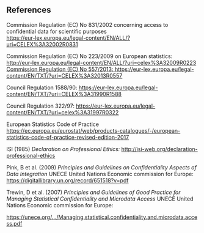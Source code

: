 ## References

Commission Regulation (EC) No 831/2002 concerning access to confidential data for scientific purposes\
[[https://eur-lex.europa.eu/legal-content/EN/ALL/?uri=CELEX%3A32002R0831]{.underline}](https://eur-lex.europa.eu/legal-content/EN/ALL/?uri=CELEX%3A32002R0831)

Commission Regulation (EC) No 223/2009 on European statistics: [[http://eur-lex.europa.eu/legal-content/EN/ALL/?uri=celex%3A32009R0223
Commission Regulation (EC) No 557/2013: https://eur-lex.europa.eu/legal-content/EN/TXT/?uri=CELEX%3A32013R0557
]{.underline}](http://eur-lex.europa.eu/legal-content/EN/ALL/?uri=celex%3A32009R0223
Commission Regulation (EC) No 557/2013: https://eur-lex.europa.eu/legal-content/EN/TXT/?uri=CELEX%3A32013R0557
)

Council Regulation 1588/90: [[https://eur-lex.europa.eu/legal-content/EN/TXT/?uri=CELEX%3A31990R1588]{.underline}](https://eur-lex.europa.eu/legal-content/EN/TXT/?uri=CELEX%3A31990R1588)

Council Regulation 322/97: [[https://eur-lex.europa.eu/legal-content/EN/TXT/?uri=celex%3A31997R0322]{.underline}](https://eur-lex.europa.eu/legal-content/EN/TXT/?uri=celex%3A31997R0322)

European Statistics Code of Practice [[https://ec.europa.eu/eurostat/web/products-catalogues/-/european-statistics-code-of-practice-revised-edition-2017]{.underline}](https://ec.europa.eu/eurostat/web/products-catalogues/-/european-statistics-code-of-practice-revised-edition-2017)

ISI (1985) *Declaration on Professional Ethics:* [[http://isi-web.org/declaration-professional-ethics]{.underline}](http://isi-web.org/declaration-professional-ethics)

Pink, B et al. (2009) *Principles and Guidelines on Confidentiality Aspects of Data Integration* UNECE United Nations Economic commission for Europe: [[https://digitallibrary.un.org/record/651518?v=pdf]{.underline}](https://digitallibrary.un.org/record/651518?v=pdf)

Trewin, D et al. (2007) *Principles and Guidelines of Good Practice for Managing Statistical Confidentiality and Microdata Access* UNECE United Nations Economic commission for Europe: 

<!-- url too long for pdf. seems not breakable because of the points => shorten the visible url -->
[[https://unece.org/.../Managing.statistical.confidentiality.and.microdata.access.pdf]{.underline}](https://unece.org/fileadmin/DAM/stats/publications/Managing.statistical.confidentiality.and.microdata.access.pdf)


